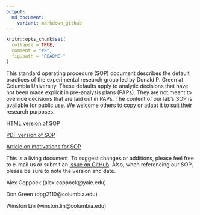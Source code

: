 ```yaml
---
output:
  md_document:
    variant: markdown_github
---
```


<!-- README.md is generated from README.Rmd. Please edit that file -->

```r
knitr::opts_chunk$set(
  collapse = TRUE,
  comment = "#>",
  fig.path = "README-"
)
```

This standard operating procedure (SOP) document describes the default practices of the experimental research group led by Donald P. Green at Columbia University. These defaults apply to analytic decisions that have not been made explicit in pre-analysis plans (PAPs). They are not meant to override decisions that are laid out in PAPs. The content of our lab's SOP is available for public use. We welcome others to copy or adapt it to suit their research purposes.

[HTML version of SOP](http://htmlpreview.github.io/?https://github.com/acoppock/Green-Lab-SOP/blob/master/Green_Lab_SOP.html)

[PDF version of SOP](https://github.com/acoppock/Green-Lab-SOP/raw/master/Green_Lab_SOP.pdf)

[Article on motivations for SOP](http://www.columbia.edu/~wl2513/sop-safety-net.pdf)

This is a living document. To suggest changes or additions, please feel free to e-mail us or submit an [issue on GitHub](https://github.com/acoppock/Green-Lab-SOP/issues). Also, when referencing our SOP, please be sure to note the version and date.

Alex Coppock (alex.coppock@yale.edu)

Don Green (dpg2110@columbia.edu)

Winston Lin (winston.lin@columbia.edu)